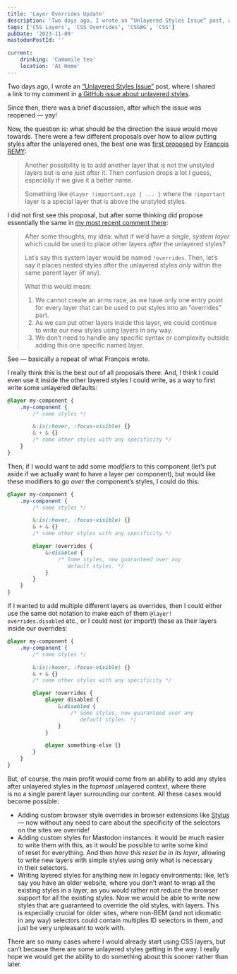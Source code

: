 ```yaml
---
title: 'Layer Overrides Update'
description: 'Two days ago, I wrote an “Unlayered Styles Issue” post, where I shared a link to my comment in a GitHub issue about unlayered styles. Since then, there was a brief discussion, after which the issue was reopened — yay!'
tags: ['CSS Layers', 'CSS Overrides', 'CSSWG', 'CSS']
pubDate: '2023-11-09'
mastodonPostId: ''

current:
	drinking: 'Camomile tea'
	location: 'At Home'
---
```


Two days ago, I wrote an [“Unlayered Styles Issue”](/unleyered-styles-issue) post, where I shared a link to my comment in [a GitHub issue about unlayered styles](https://github.com/w3c/csswg-drafts/issues/6323).

Since then, there was a brief discussion, after which the issue was reopened — yay!

Now, the question is: what should be the direction the issue would move towards. There were a few different proposals over how to allow putting styles after the unlayered ones, the best one was [first proposed](https://github.com/w3c/csswg-drafts/issues/6323#issuecomment-939655516) by [François REMY](https://github.com/FremyCompany):

> Another possibility is to add another layer that is not the unstyled layers but is one just after it. Then confusion drops a lot I guess, especially if we give it a better name.
>
> Something like `@layer !important.xyz { ... }` where the `!important` layer is a special layer that is above the unstyled styles.

I did not first see this proposal, but after some thinking did propose essentially the same in [my most recent comment there](https://github.com/w3c/csswg-drafts/issues/6323#issuecomment-1804503198):

> After some thoughts, my idea: what if we’d have a _single, system layer_ which could be used to place other layers _after_ the unlayered styles?
>
> Let’s say this system layer would be named `!overrides`. Then, let’s say it places nested styles after the unlayered styles _only_ within the same parent layer (if any).
>
> What this would mean:
>
> 1. We cannot create an arms race, as we have only one entry point for every layer that can be used to put styles into an “overrides” part.
> 2. As we can put other layers inside this layer, we could continue to write our new styles using layers in any way.
> 3. We don’t need to handle any specific syntax or complexity outside adding this one specific named layer.

See — basically a repeat of what François wrote.

I really think this is the best out of all proposals there. And, I think I could even use it inside the other layered styles I could write, as a way to first write some unlayered defaults:

```css
@layer my-component {
	.my-component {
		/* some styles */

		&:is(:hover, :focus-visible) {}
		& + & {}
		/* some other styles with any specificity */
	}
}
```

Then, if I would want to add some _modifiers_ to this component (let’s put aside if we actually want to have a layer per component), but would like these modifiers to go _over_ the component’s styles, I could do this:

```css
@layer my-component {
	.my-component {
		/* some styles */

		&:is(:hover, :focus-visible) {}
		& + & {}
		/* some other styles with any specificity */

		@layer !overrides {
			&:disabled {
				/* Some styles, now guaranteed over any
				   default styles. */
			}
		}
	}
}
```

If I wanted to add multiple different layers as overrides, then I could either use the same dot notation to make each of them `@layer! overrides.disabled` etc., or I could nest (or import!) these as their layers inside our overrides:

```css
@layer my-component {
	.my-component {
		/* some styles */

		&:is(:hover, :focus-visible) {}
		& + & {}
		/* some other styles with any specificity */

		@layer !overrides {
			@layer disabled {
				&:disabled {
					/* Some styles, now guaranteed over any
					   default styles. */
				}
			}

			@layer something-else {}
		}
	}
}
```

But, of course, the main profit would come from an ability to add any styles after unlayered styles in the _topmost_ unlayered context, where there is no a single parent layer surrounding our content. All these cases would become possible:

- Adding custom browser style overrides in browser extensions like [Stylus](https://addons.mozilla.org/en-US/firefox/addon/styl-us/) — now without any need to care about the specificity of the selectors on the sites we override!
- Adding custom styles for Mastodon instances: it would be much easier to write them with this, as it would be possible to write some kind of reset for everything. And then _have this reset be in its layer_, allowing to write new layers with simple styles using only what is necessary in their selectors.
- Writing layered styles for anything new in legacy environments: like, let’s say you have an older website, where you don’t want to wrap all the existing styles in a layer, as you would rather not reduce the browser support for all the existing styles. Now we would be able to write new styles that are guaranteed to override the old styles, with layers. This is especially crucial for older sites, where non-BEM (and not idiomatic in any way) selectors could contain multiples ID selectors in them, and just be very unpleasant to work with.

There are so many cases where I would already start using CSS layers, but can’t because there are some unlayered styles getting in the way. I really hope we would get the ability to do something about this sooner rather than later.
